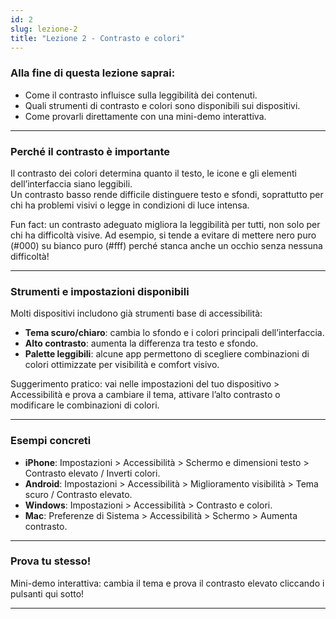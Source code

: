 ```yaml
---
id: 2
slug: lezione-2
title: "Lezione 2 - Contrasto e colori"
---
```


### Alla fine di questa lezione saprai:

- Come il contrasto influisce sulla leggibilità dei contenuti.
- Quali strumenti di contrasto e colori sono disponibili sui dispositivi.
- Come provarli direttamente con una mini-demo interattiva.

---

### Perché il contrasto è importante

Il contrasto dei colori determina quanto il testo, le icone e gli elementi dell’interfaccia siano leggibili.  
Un contrasto basso rende difficile distinguere testo e sfondi, soprattutto per chi ha problemi visivi o legge in condizioni di luce intensa.

<Banner type="info" title="Utile per tutti">
  Fun fact: un contrasto adeguato migliora la leggibilità per tutti, non solo
  per chi ha difficoltà visive. Ad esempio, si tende a evitare di mettere nero
  puro (#000) su bianco puro (#fff) perché stanca anche un occhio senza nessuna
  difficoltà!
</Banner>

---

### Strumenti e impostazioni disponibili

Molti dispositivi includono già strumenti base di accessibilità:

- **Tema scuro/chiaro**: cambia lo sfondo e i colori principali dell’interfaccia.
- **Alto contrasto**: aumenta la differenza tra testo e sfondo.
- **Palette leggibili**: alcune app permettono di scegliere combinazioni di colori ottimizzate per visibilità e comfort visivo.

<Banner type="info">
  Suggerimento pratico: vai nelle impostazioni del tuo dispositivo >
  Accessibilità e prova a cambiare il tema, attivare l’alto contrasto o
  modificare le combinazioni di colori.
</Banner>

---

### Esempi concreti

- **iPhone**: Impostazioni > Accessibilità > Schermo e dimensioni testo > Contrasto elevato / Inverti colori.
- **Android**: Impostazioni > Accessibilità > Miglioramento visibilità > Tema scuro / Contrasto elevato.
- **Windows**: Impostazioni > Accessibilità > Contrasto e colori.
- **Mac**: Preferenze di Sistema > Accessibilità > Schermo > Aumenta contrasto.

---

### Prova tu stesso!

<Banner type="info" title="Demo Interattiva!">
  Mini-demo interattiva: cambia il tema e prova il contrasto elevato cliccando i
  pulsanti qui sotto!
</Banner>

<ThemesTester />

---
